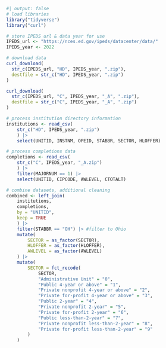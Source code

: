 ```R
#| output: false
# load libraries
library("tidyverse")
library("curl")

# store IPEDS url & data year for use
IPEDS_url <- "https://nces.ed.gov/ipeds/datacenter/data/"
IPEDS_year <- 2022

# download data
curl_download(
  str_c(IPEDS_url, "HD", IPEDS_year, ".zip"),
  destfile = str_c("HD", IPEDS_year, ".zip")
)

curl_download(
  str_c(IPEDS_url, "C", IPEDS_year, "_A", ".zip"),
  destfile = str_c("C", IPEDS_year, "_A", ".zip")
)

# process institution directory information
institutions <- read_csv(
    str_c("HD", IPEDS_year, ".zip")
    ) |>
    select(UNITID, INSTNM, OPEID, STABBR, SECTOR, HLOFFER)

# process completions data
completions <- read_csv(
    str_c("C", IPEDS_year, "_A.zip")
    ) |>
    filter(MAJORNUM == 1) |>
    select(UNITID, CIPCODE, AWLEVEL, CTOTALT)

# combine datasets, additional cleaning
combined <- left_join(
    institutions,
    completions,
    by = "UNITID",
    keep = TRUE
    ) |>
    filter(STABBR == "OH") |> #filter to Ohio
    mutate(
        SECTOR = as_factor(SECTOR),
        HLOFFER = as_factor(HLOFFER),
        AWLEVEL = as_factor(AWLEVEL)
    ) |>
    mutate(
        SECTOR = fct_recode(
            SECTOR,
            "Administrative Unit" = "0",
            "Public 4-year or above" = "1",
            "Private nonprofit 4-year or above" = "2",
            "Private for-profit 4-year or above" = "3",
            "Public 2-year" = "4",
            "Private nonprofit 2-year" = "5",
            "Private for-profit 2-year" = "6",
            "Public less-than-2-year" = "7",
            "Private nonprofit less-than-2-year" = "8",
            "Private for-profit less-than-2-year" = "9"
        )
    )
```